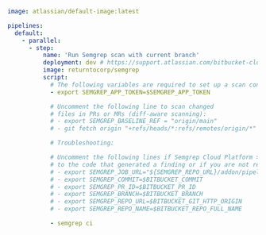 ```yaml
image: atlassian/default-image:latest

pipelines:
  default:
    - parallel:
      - step:
          name: 'Run Semgrep scan with current branch'
          deployment: dev # https://support.atlassian.com/bitbucket-cloud/docs/set-up-and-monitor-deployments/
          image: returntocorp/semgrep
          script:
            # The following variables are required to set up a scan connected to Semgrep Cloud Platform:
            - export SEMGREP_APP_TOKEN=$SEMGREP_APP_TOKEN

            # Uncomment the following line to scan changed 
            # files in PRs or MRs (diff-aware scanning): 
            # - export SEMGREP_BASELINE_REF = "origin/main"
            # - git fetch origin "+refs/heads/*:refs/remotes/origin/*"

            # Troubleshooting:

            # Uncomment the following lines if Semgrep Cloud Platform > Findings Page does not create links
            # to the code that generated a finding or if you are not receiving PR or MR comments.
            # - export SEMGREP_JOB_URL="${SEMGREP_REPO_URL}/addon/pipelines/home#!/results/${BITBUCKET_PIPELINE_UUID}"
            # - export SEMGREP_COMMIT=$BITBUCKET_COMMIT
            # - export SEMGREP_PR_ID=$BITBUCKET_PR_ID
            # - export SEMGREP_BRANCH=$BITBUCKET_BRANCH
            # - export SEMGREP_REPO_URL=$BITBUCKET_GIT_HTTP_ORIGIN
            # - export SEMGREP_REPO_NAME=$BITBUCKET_REPO_FULL_NAME

            - semgrep ci
```
